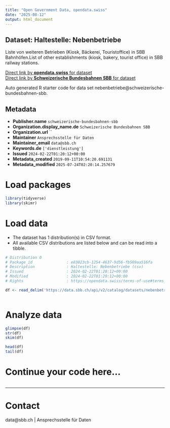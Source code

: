 ```yaml
---
title: "Open Government Data, opendata.swiss"
date: "2025-08-12"
output: html_document
---
```


## Dataset: Haltestelle: Nebenbetriebe

Liste von weiteren Betrieben (Kiosk, Bäckerei, Touristoffice) in SBB Bahnhöfen.List of other establishments (kiosk, bakery, tourist office) in SBB railway stations.

[Direct link by **opendata.swiss** for dataset](https://opendata.swiss/de/dataset/haltestelle-nebenbetriebe)<br>
[Direct link by **Schweizerische Bundesbahnen SBB** for dataset](https://data.sbb.ch/explore/dataset/nebenbetriebe/)

Auto generated R starter code for data set nebenbetriebe@schweizerische-bundesbahnen-sbb.

## Metadata

- **Publisher.name** `schweizerische-bundesbahnen-sbb`
- **Organization.display_name.de** `Schweizerische Bundesbahnen SBB`
- **Organization.url** ``
- **Maintainer** `Ansprechsstelle für Daten`
- **Maintainer_email** `data@sbb.ch`
- **Keywords.de** `['dienstleistung']`
- **Issued** `2024-02-22T01:20:12+00:00`
- **Metadata_created** `2019-09-11T10:54:20.691131`
- **Metadata_modified** `2025-07-24T02:20:14.257679`


# Load packages

```r

library(tidyverse)
library(skimr)

```

# Load data

-   The dataset has 1 distribution(s) in CSV format.
-   All available CSV distributions are listed below and can be read into a tibble.

```r

# Distribution 0
# Package_id               : e83823cb-1254-4637-9d56-fb569aa516fa
# Description              : Haltestelle: Nebenbetriebe (csv)
# Issued                   : 2024-02-22T01:20:12+00:00
# Modified                 : 2024-02-22T01:20:12+00:00
# Rights                   : https://opendata.swiss/terms-of-use#terms_by

df <- read_delim('https://data.sbb.ch/api/v2/catalog/datasets/nebenbetriebe/exports/csv?use_labels=true')



```

# Analyze data

```r

glimpse(df)
str(df)
skim(df)

head(df)
tail(df)

```

# Continue your code here...

```r

```

------------------------------------------------------------------------

# Contact

data@sbb.ch | Ansprechsstelle für Daten
